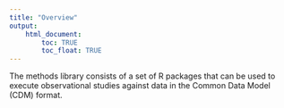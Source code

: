 ```yaml
---
title: "Overview"
output: 
    html_document:
        toc: TRUE
        toc_float: TRUE
---
```


The methods library consists of a set of R packages that can be used to execute observational studies against data in the Common Data Model (CDM) format. 

